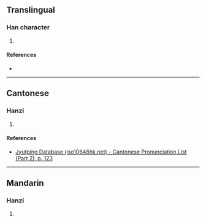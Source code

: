 {{character info/new}}
==Translingual==

===Han character===
{{Han char|rn=72|rad=日|as=09|sn=13|four=68012|canj=AYSD|ids=⿰日施}}

# {{defn|Han|sort=日09}}

====References====
* {{Han ref|kx=0497.350|dkj=14035|dj=0865.220|hdz=21526.040|uh=6686|ud=26246|bh=DDBF|bd=56767}}

----

==Cantonese==

===Hanzi===
{{yue-hanzi|jyut=[[ji4]]|y=yi4}}

# {{defn|lang=yue|sort=日09}}

====References====
* [http://www.iso10646hk.net/jp/document/download.jsp Jyutping Database (iso10646hk.net) - Cantonese Pronunciation List (Part 2), p. 123]

----

==Mandarin==

===Hanzi===
{{cmn-hanzi|pin=[[yí]] ([[yi2]])|wg=i<sup>2</sup>}}

# {{defn|lang=cmn|sort=日09}}